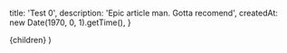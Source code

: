 
  title: 'Test 0',
  description: 'Epic article man. Gotta recomend',
  createdAt: new Date(1970, 0, 1).getTime(),
}

  <ArticleLayout meta={meta}>{children}</ArticleLayout>
)
